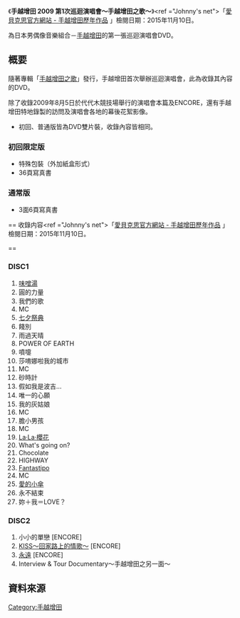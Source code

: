 {{Infobox Album
| Name           = 手越增田 2009 第1次巡迴演唱會～手越增田之歌～
| Type           = [[DVD|DVD]]
| Artist         = [[手越增田|手越增田]]
| Released       = 2010年1月20日<ref ="Johnny's net">「[http://www.johnnys-net.jp/page?id=discoDetail&dataId=841 Johnny's net]」檢閱日期：2015年11月10日。</ref>
| Genre          = [[J-POP|J-POP]]
| Length         = 173分
| Label          = [[傑尼斯娛樂|傑尼斯娛樂]]
| Chart position = *週最高排名第1名（[[Oricon|Oricon]]・DVD綜合/音樂）
| Reviews        = 
| Last album     = 
| This album     = 
| Next album     = [[手越增田_第2次巡迴演唱會_手越增田的愛|手越增田 第2次巡迴演唱會 手越增田的愛]]
}}

《'''手越增田 2009 第1次巡迴演唱會～手越增田之歌～'''》<ref ="Johnny's net">「[https://www.avex.com.tw/Artist/artist_disco_songlist.asp?catalogNo=JEJDV54020%2FA 愛貝克思官方網站 - 手越增田歷年作品] {{Wayback|url=https://www.avex.com.tw/Artist/artist_disco_songlist.asp?catalogNo=JEJDV54020%2FA |date=20160304193714 }}」檢閱日期：2015年11月10日。</ref>為日本男偶像音樂組合－[[手越增田|手越增田]]的第一張巡迴演唱會DVD。

== 概要 ==
隨著專輯「[[手越增田之歌|手越增田之歌]]」發行，手越增田首次舉辦巡迴演唱會，此為收錄其內容的DVD。

除了收錄2009年8月5日於代代木競技場舉行的演唱會本篇及ENCORE，還有手越增田特地錄製的訪問及演唱會各地的幕後花絮影像。
* 初回、普通版皆為DVD雙片裝，收錄內容皆相同。

=== 初回限定版 ===
* 特殊包裝（外加紙盒形式）
* 36頁寫真書

=== 通常版 ===
* 3面6頁寫真書

== 收錄内容<ref ="Johnny's net">「[https://www.avex.com.tw/Artist/artist_disco_songlist.asp?catalogNo=JEJDV54020%2FA 愛貝克思官方網站 - 手越增田歷年作品] {{Wayback|url=https://www.avex.com.tw/Artist/artist_disco_songlist.asp?catalogNo=JEJDV54020%2FA |date=20160304193714 }}」檢閱日期：2015年11月10日。</ref> ==
=== DISC1 ===
# [[味噌湯_(手越增田)|味噌湯]]
# 圓的力量
# 我們的歌
# MC
# [[七夕祭典_(手越增田)|七夕祭典]]
# 餞別
# 雨過天晴
# POWER OF EARTH
# 噴嚏
# 莎唷娜啦我的城市
# MC
# 砂時計
# 假如我是波吉…
# 唯一的心願
# 我的灰姑娘
# MC
# 膽小男孩
# MC
# [[七夕祭典_(手越增田)#瑞典版|La‧La‧櫻花]]
# What's going on?
# Chocolate
# HIGHWAY
# [[Toraji･Haiji#單曲|Fantastipo]]
# MC
# [[愛的小傘|愛的小傘]]
# 永不結束
# 妳＋我＝LOVE？

=== DISC2 ===
# 小小的單戀 [ENCORE]
# [[KISS～回家路上的情歌～|KISS～回家路上的情歌～]] [ENCORE]
# [[Touch_(專輯)|永遠]] [ENCORE]
# Interview & Tour Documentary～手越增田之另一面～

== 資料來源 ==
<references/>

{{Music-stub}}

{{手越增田}}
{{DEFAULTSORT:tegomas first live tour-2009 tegomasunouta}}

[[Category:手越增田|Category:手越增田]]